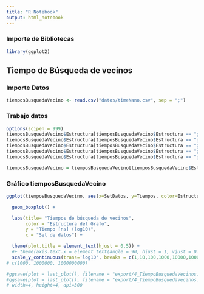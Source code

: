 ```yaml
---
title: "R Notebook"
output: html_notebook
---
```



### Importe de Bibliotecas

```r
library(ggplot2)
```

## Tiempo de Búsqueda de vecinos

### Importe Datos

```r
tiemposBusquedaVecino <- read.csv("datos/timeNano.csv", sep = ";")
```

### Trabajo datos

```r
options(scipen = 999)
tiemposBusquedaVecino$Estructura[tiemposBusquedaVecino$Estructura == "graphGt"] <- "Objetos de Java"
tiemposBusquedaVecino$Estructura[tiemposBusquedaVecino$Estructura == "graphComp"] <- "Comprimido con índices"
tiemposBusquedaVecino$Estructura[tiemposBusquedaVecino$Estructura == "graphCompDense"] <- "Comprimido"
tiemposBusquedaVecino$Estructura[tiemposBusquedaVecino$Estructura == "graphNativeFull"] <- "Arreglos nativos con índices"
tiemposBusquedaVecino$Estructura[tiemposBusquedaVecino$Estructura == "graphNativeFullDense"] <- "Arreglos nativos"

tiemposBusquedaVecino = tiemposBusquedaVecino[tiemposBusquedaVecino$Estructura !='graphNative',]
```

### Gráfico tiemposBusquedaVecino

```r
ggplot(tiemposBusquedaVecino, aes(x=SetDatos, y=Tiempos, color=Estructura)) + # fill=Estructura

  geom_boxplot() +

  labs(title= "Tiempos de búsqueda de vecinos",
       color = "Estructura del Grafo",
       y = "Tiempo [ns] (log10)",
       x = "Set de datos") +

  theme(plot.title = element_text(hjust = 0.5)) +
  #+ theme(axis.text.x = element_text(angle = 90, hjust = 1, vjust = 0.5))
  scale_y_continuous(trans='log10', breaks = c(1,10,100,1000,10000,100000, 1000000, 10000000, 100000000, 1000000000, 10000000000, 100000000000, 1000000000000))
# c(1000, 1000000, 1000000000)

#ggsave(plot = last_plot(), filename = "export/4_TiempoBusquedaVecinos.png", width=8, height=5, #dpi=300)
#ggsave(plot = last_plot(), filename = "export/4_TiempoBusquedaVecinos.pdf", width=8, height=5, #dpi=300)
# width=4, height=4, dpi=300
```

